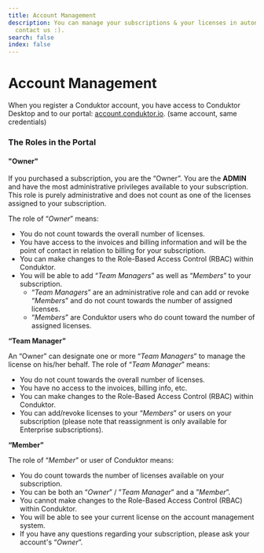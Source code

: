 ```yaml
---
title: Account Management
description: You can manage your subscriptions & your licenses in autonomy. No need to
  contact us :).
search: false
index: false
---
```


# Account Management

When you register a Conduktor account, you have access to Conduktor Desktop and to our portal: [account.conduktor.io](https://account.conduktor.io). (same account, same credentials)

### The Roles in the Portal

#### "Owner"

If you purchased a subscription, you are the “Owner”. You are the **ADMIN** and have the most administrative privileges available to your subscription. This role is purely administrative and does not count as one of the licenses assigned to your subscription.

The role of “_Owner_” means:&#x20;

- You do not count towards the overall number of licenses.&#x20;
- You have access to the invoices and billing information and will be the point of contact in relation to billing for your subscription.&#x20;
- You can make changes to the Role-Based Access Control (RBAC) within Conduktor.&#x20;
- You will be able to add “_Team Managers_” as well as “_Members_” to your subscription.&#x20;
  - “_Team Managers_” are an administrative role and can add or revoke “_Members_” and do not count towards the number of assigned licenses.
  - “_Members_” are Conduktor users who do count toward the number of assigned licenses.

**“Team Manager”**

An “Owner” can designate one or more “_Team Managers_” to manage the license on his/her behalf. The role of “_Team Manager_” means:&#x20;

- You do not count towards the overall number of licenses.&#x20;
- You have no access to the invoices, billing info, etc.&#x20;
- You can make changes to the Role-Based Access Control (RBAC) within Conduktor.&#x20;
- You can add/revoke licenses to your “_Members_” or users on your subscription (please note that reassignment is only available for Enterprise subscriptions).

**“Member”**

The role of “_Member_” or user of Conduktor means:

- You do count towards the number of licenses available on your subscription.
- You can be both an “_Owner_” / ”_Team Manager_” and a ”_Member_”.
- You cannot make changes to the Role-Based Access Control (RBAC) within Conduktor.&#x20;
- You will be able to see your current license on the account management system.&#x20;
- If you have any questions regarding your subscription, please ask your account's “_Owner_”.
